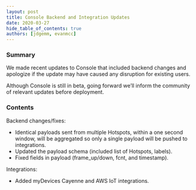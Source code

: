 ```yaml
---
layout: post
title: Console Backend and Integration Updates
date: 2020-03-27
hide_table_of_contents: true
authors: [jdgemm, evanmcc]
---
```


### Summary

We made recent updates to Console that included backend changes and apologize if the update may have
caused any disruption for existing users.

<!--truncate-->

Although Console is still in beta, going forward we’ll inform the community of relevant updates
before deployment.

### Contents

Backend changes/fixes:

- Identical payloads sent from multiple Hotspots, within a one second window, will be aggregated so
  only a single payload will be pushed to integrations.
- Updated the payload schema (included list of Hotspots, labels).
- Fixed fields in payload (frame_up/down, fcnt, and timestamp).

Integrations:

- Added myDevices Cayenne and AWS IoT integrations.
